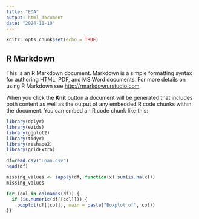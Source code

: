 ```yaml
---
title: "EDA"
output: html_document
date: "2024-11-10"
---
```


```r
knitr::opts_chunk$set(echo = TRUE)
```

## R Markdown

This is an R Markdown document. Markdown is a simple formatting syntax for authoring HTML, PDF, and MS Word documents. For more details on using R Markdown see <http://rmarkdown.rstudio.com>.

When you click the **Knit** button a document will be generated that includes both content as well as the output of any embedded R code chunks within the document. You can embed an R code chunk like this:
```r
library(dplyr)
library(ezids)
library(ggplot2)
library(tidyr)
library(reshape2)
library(gridExtra)
```

```r
df=read.csv("Loan.csv")
head(df)
```

```r
missing_values <- sapply(df, function(x) sum(is.na(x)))
missing_values
```
```r
for (col in colnames(df)) {
  if (is.numeric(df[[col]])) {
    boxplot(df[[col]], main = paste("Boxplot of", col))
}}
```